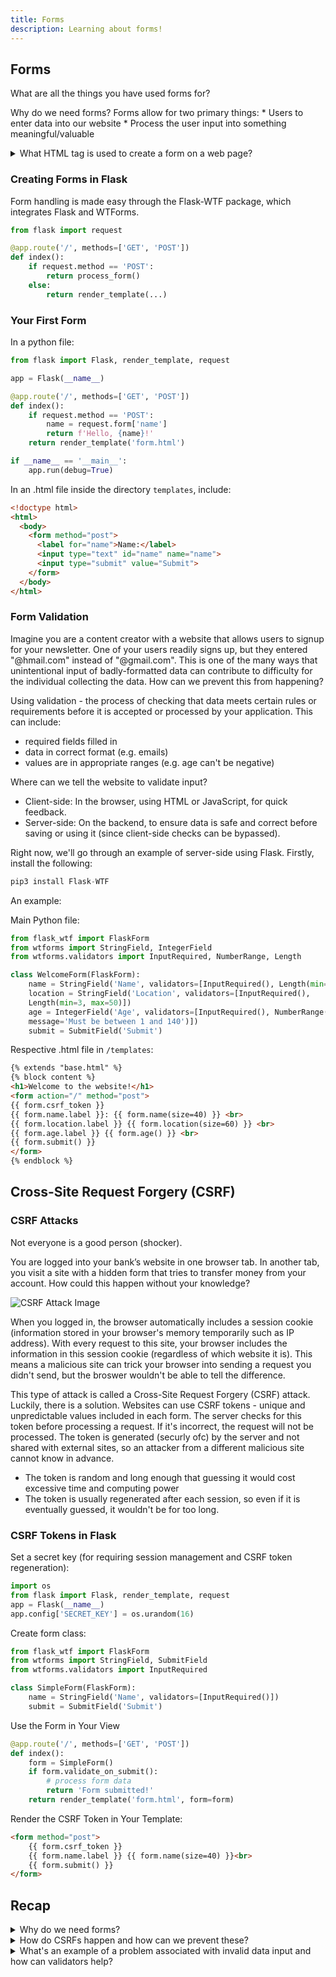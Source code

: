 ```yaml
---
title: Forms
description: Learning about forms!
---
```


## Forms

What are all the things you have used forms for? 

Why do we need forms? Forms allow for two primary things: 
    * Users to enter data into our website
    * Process the user input into something meaningful/valuable

<details>
  <summary>What HTML tag is used to create a form on a web page?</summary>
  <div style={{ marginLeft: "20px" }}>
    <p>The <code>&lt;form&gt;</code> tag</p>
  </div>
</details>

### Creating Forms in Flask

Form handling is made easy through the Flask-WTF package, which integrates Flask and WTForms. 

```python
from flask import request

@app.route('/', methods=['GET', 'POST'])
def index():
    if request.method == 'POST':
        return process_form()
    else:
        return render_template(...)
```

### Your First Form

In a python file:

```python
from flask import Flask, render_template, request

app = Flask(__name__)

@app.route('/', methods=['GET', 'POST'])
def index():
    if request.method == 'POST':
        name = request.form['name']
        return f'Hello, {name}!'
    return render_template('form.html')

if __name__ == '__main__':
    app.run(debug=True)
```

In an .html file inside the directory `templates`, include: 

```html
<!doctype html>
<html>
  <body>
    <form method="post">
      <label for="name">Name:</label>
      <input type="text" id="name" name="name">
      <input type="submit" value="Submit">
    </form>
  </body>
</html>
```

### Form Validation

Imagine you are a content creator with a website that allows users to signup for your newsletter. 
One of your users readily signs up, but they entered "@hmail.com" instead of "@gmail.com". This is one of the many ways that unintentional 
input of badly-formatted data can contribute to difficulty for the individual collecting the data. How can we prevent this from happening? 

Using validation - the process of checking that data meets certain rules or requirements before it is accepted or processed 
by your application. This can include:
- required fields filled in
- data in correct format (e.g. emails)
- values are in appropriate ranges (e.g. age can't be negative)

Where can we tell the website to validate input? 
* Client-side: In the browser, using HTML or JavaScript, for quick feedback.
* Server-side: On the backend, to ensure data is safe and correct before saving or using it (since client-side checks can be bypassed).

Right now, we'll go through an example of server-side using Flask. Firstly, install the following: 

```python
pip3 install Flask-WTF
```

An example: 

Main Python file: 
```python
from flask_wtf import FlaskForm
from wtforms import StringField, IntegerField
from wtforms.validators import InputRequired, NumberRange, Length

class WelcomeForm(FlaskForm):
    name = StringField('Name', validators=[InputRequired(), Length(min=4, max=30)])
    location = StringField('Location', validators=[InputRequired(),
    Length(min=3, max=50)])
    age = IntegerField('Age', validators=[InputRequired(), NumberRange(min=1, max=140,
    message='Must be between 1 and 140')])
    submit = SubmitField('Submit')
```

Respective .html file in `/templates`:
```html
{% extends "base.html" %}
{% block content %}
<h1>Welcome to the website!</h1>
<form action="/" method="post">
{{ form.csrf_token }}
{{ form.name.label }}: {{ form.name(size=40) }} <br>
{{ form.location.label }} {{ form.location(size=60) }} <br>
{{ form.age.label }} {{ form.age() }} <br>
{{ form.submit() }}
</form>
{% endblock %}
```

## Cross-Site Request Forgery (CSRF)

### CSRF Attacks

Not everyone is a good person (shocker). 

You are logged into your bank’s website in one browser tab. In another tab, you visit a site with a hidden form that tries to 
transfer money from your account. How could this happen without your knowledge?

![CSRF Attack Image](/csrf-attack.webp)

When you logged in, the browser automatically includes a session cookie (information stored in your 
browser's memory temporarily such as IP address). With every request to this site, your browser includes 
the information in this session cookie (regardless of which website it is). This means a malicious site can 
trick your browser into sending a request you didn't send, but the broswer wouldn't be able to tell the difference. 

This type of attack is called a Cross-Site Request Forgery (CSRF) attack. Luckily, there is a solution. Websites can use CSRF tokens - 
unique and unpredictable values included in each form. The server checks for this token before processing a request. If it's incorrect, 
the request will not be processed.  The token is generated (securly ofc) by the server and not shared with external sites, 
so an attacker from a different malicious site cannot know in advance. 
- The token is random and long enough that guessing it would cost excessive time and computing power
- The token is usually regenerated after each session, so even if it is eventually guessed, it wouldn't be for too long. 


### CSRF Tokens in Flask

Set a secret key (for requiring session management and CSRF token regeneration): 
```python
import os
from flask import Flask, render_template, request
app = Flask(__name__)
app.config['SECRET_KEY'] = os.urandom(16)
```

Create form class:
```python
from flask_wtf import FlaskForm
from wtforms import StringField, SubmitField
from wtforms.validators import InputRequired

class SimpleForm(FlaskForm):
    name = StringField('Name', validators=[InputRequired()])
    submit = SubmitField('Submit')
```

Use the Form in Your View
```python
@app.route('/', methods=['GET', 'POST'])
def index():
    form = SimpleForm()
    if form.validate_on_submit():
        # process form data
        return 'Form submitted!'
    return render_template('form.html', form=form)
```

Render the CSRF Token in Your Template:

```html
<form method="post">
    {{ form.csrf_token }}
    {{ form.name.label }} {{ form.name(size=40) }}<br>
    {{ form.submit() }}
</form>
```

## Recap 

<details>
  <summary>Why do we need forms? </summary>
  <div style={{ marginLeft: "20px" }}>
    <p>
    Allowing users to enter data and processing the input into something meaningful. 
    </p>
  </div>
</details>

<details>
  <summary>How do CSRFs happen and how can we prevent these?</summary>
  <div style={{ marginLeft: "20px" }}>
    <p>
    Cross-Site Request Forgery attacks occur when a malicious website tricks a user's browser into submitting a 
    request to another site where the user is already authenticated. The target site can't tell that the request 
    wasn't made intentionally by the user because the browser automatically includes session cookies with each request. 

    By using a CSRF token — a unique, random value generated for each session and included in every form - the server checks that the token matches what it expects. 
    If the token is missing or incorrect, the request is rejected.In Flask, this is commonly handled using the Flask-WTF extension, which automatically adds and 
    checks CSRF tokens. 
    </p>
  </div>
</details>

<details>
  <summary>What's an example of a problem associated with invalid data input and how can validators help?</summary>
  <div style={{ marginLeft: "20px" }}>
    <p>
    A user might enter an age as "-5" or leave a required field blank, which can lead to errors in intended functionality or even security issues.
    Validators in Flask (using Flask-WTF and WTForms) help by automatically checking that form fields meet certain requirements before processing. 
    </p>
  </div>
</details>
